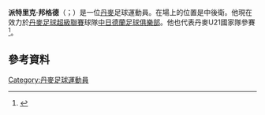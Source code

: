'''派特里克·邦格德'''（{{lang-da|Patrick Banggaard}}；{{bd|1994年|4月4日}}）是一位[[丹麥|丹麥]]足球運動員。在場上的位置是中後衛。他現在效力於[[丹麥足球超級聯賽|丹麥足球超級聯賽]]球隊[[中日德蘭足球俱樂部|中日德蘭足球俱樂部]]。他也代表丹麥U21國家隊參賽<ref>{{Cite web |url=http://www.bold.dk/nyt/Mainz-kigger-paa-VBK-talent |title=Mainz kigger på VBK-talent |access-date=2015-06-04 |archive-date=2012-07-12 |archive-url=https://web.archive.org/web/20120712000933/http://www.bold.dk/nyt/Mainz-kigger-paa-VBK-talent |dead-url=no }}</ref>。
==參考資料==
{{Reflist}}

{{DEFAULTSORT: Banggaard, Patrick}}
[[Category:丹麥足球運動員|Category:丹麥足球運動員]]